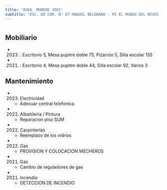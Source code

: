 ```yaml
---
title: 'AVDA. MONROE 3061'
subtitle: 'ESC. DE COM. N° 07 MANUEL BELGRANO - PI EL MUNDO DEL REVÉS - EEM N° 02/10° E.REINGRESO'
---
```


#


## Mobiliario

*  (2023) : Escritorio 5, Mesa pupitre doble 75, Pizarrón 5, Silla escolar 155 

*  (2021) : Escritorio 4, Mesa pupitre doble 44, Silla escolar 92, Varios 3 





## Mantenimiento

*  (2023) Electricidad 
    + Adecuar central telefonica

*  (2022) Albañileria / Pintura 
    + Reparacion piso SUM

*  (2022) Carpinterías 
    + Reemplazo de los vidrios

*  (2022) Gas 
    + PROVISION Y COLOCACION MECHEROS

*  (2021) Gas 
    + Cambio de reguladores de gas

*  (2021) Incendio 
    + DETECCION DE INCENDIO



